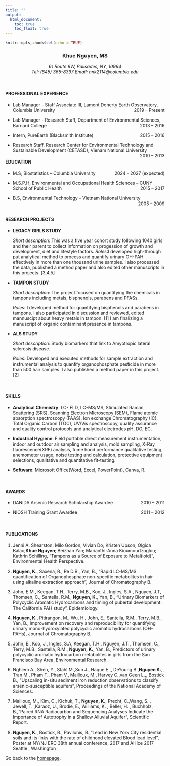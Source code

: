 ```yaml
---
title: ""
output: 
  html_document:
    toc: true
    toc_float: true
---
```

```r
knitr::opts_chunk$set(echo = TRUE)
```

<center><h3> Khue Nguyen, MS </h3></center>

<center> *61 Route 9W, Palisades, NY, 10964* </center>

<center> *Tel: (845) 365-8397 Email: nnk2114@columbia.edu* </center>

<br>

#### PROFESSIONAL EXPERIENCE 

+ <p align = "text-align: left;"> Lab Manager - Staff Associate III, Lamont Doherty Earth Observatory, Columbia University <span style  = "float: right;"> 2019 – Present </span> </p>
+ <p align = "text-align: left;"> Lab Manager - Research Staff, Department of Environmental Sciences, Barnard College <span style  = "float: right;"> 2013 – 2016 </span> </p>
+ <p align = "text-align: left;"> Intern, PureEarth (Blacksmith Institute) <span style  = "float: right;"> 2015 – 2016 </span> </p>
+ <p align = "text-align: left;"> Research Staff, Research Center for Environmental Technology and Sustainable Development (CETASD), Vienam National University <span style  = "float: right;"> 2010 – 2013 </span> </p>

#### EDUCATION 

+ <p align = "text-align: left;"> M.S, Biostatistics – Columbia University <span style  = "float: right;"> 2024 - 2027 (expected) </span> </p>

+ <p align = "text-align: left;"> M.S.P.H, Environmental and Occupational Health Sciences – CUNY School of Public Health <span style  = "float: right;"> 2015 – 2017 </span> </p>

+ <p align = "text-align: left;"> B.S, Environmental Technology – Vietnam National University  <span style  = "float: right;"> 2005 – 2009 </span> </p>

<br>

#### RESEARCH PROJECTS

+ **LEGACY GIRLS STUDY** 

  *Short description*: This was a five year cohort study following 1040 girls and their parent to collect information on progession of growth and development, diet and lifestyle factors.
  *Roles*:I developed high-through put analytical method to process and quantify urinary OH-PAH effectively in more than one thousand urine samples. I also processed the data, published a method paper and also edited other manuscripts in this projects. [3,4,5]
  
+ **TAMPON STUDY**

  *Short description*: The project focused on quantifying the chemicals in tampons including metals, bisphenols, parabens and PFASs.

  *Roles*: I developed method for quantifying bisphenols and parabens in tampons. I also participated in discussion and reviewed, edited mannuscipt about heavy metals in tampon. [1] I am finalizing a manuscript of organic contaminant presence in tampons. 

+ **ALS STUDY** 

  *Short description*: Study biomarkers that link to Amyotropic lateral sclerosis disease.  

  *Roles*: Developed and executed methods for sample extraction and instrumental analysis to quantify organophosphate pesticide in more than 500 hair samples. I also published a method paper in this project. [2]

<br>

#### SKILLS

+ **Analytical Chemistry**: LC- FLD, LC-MS/MS, Stimulated Raman Scattering (SRS), Scanning Electron Microscopy (SEM), Flame atomic absorption spectroscopy (FAAS), Ion exchange Chromatography (IC), Total Organic Carbon (TOC), UV/Vis spectroscopy, quality assurance and quality control protocols and analytical electrodes pH, DO, EC.

+ **Industrial Hygiene**: Field portable direct measurement instrumentation, indoor and outdoor air sampling and analysis, mold sampling, X-Ray fluorescence(XRF) analysis, fume hood performance qualitative testing, anemometer usage, noise testing and calculation, protective equipment selections, qualitative and quantitative fit-testing. 

+ **Software**: Microsoft Office(Word, Excel, PowerPoint), Canva, R. 

<br>


#### AWARDS 

+ <p align = "text-align: left;"> DANIDA Arsenic Research Scholarship Awardee  <span style  = "float: right;"> 2010 – 2011 </span> </p>

+ <p align = "text-align: left;"> NIOSH Training Grant Awardee <span style  = "float: right;"> 2011 – 2012 </span> </p>

<br>

#### PUBLICATIONS
1. Jenni A. Shearston; Milo Gordon; Vivian Do; Kristen Upson; Olgica Balac;**Khue Nguyen**; Beizhan Yan; Marianthi-Anna Kioumourtzoglou; Kathrin Schilling, “Tampons as a Source of Exposure to Metal(loid)”, Environmental Health Perspective. 

2. **Nguyen, K.**, Saxena, R., Re D.B., Yan, B., “Rapid LC-MS/MS quantification of Organophosphate non-specific metabolites in hair using alkaline extraction approach”, Journal of Chromatography B.
3. John, E.M., Keegan, T.H., Terry, M.B., Koo, J., Ingles, S.A., Nguyen, J.T, Thomsen, C., Santella, R.M., **Nguyen, K.**, Yan, B., “Urinary Biomarkers of Polycyclic Aromatic Hydrocarbons and timing of pubertal development: The California PAH study”, Epidemiology. 


4. **Nguyen, K.**, Pitirangon, M., Wu, H., John, E., Santella, R.M., Terry, M.B., Yan, B., Improvement on recovery and reproducibility for quantifying urinary mono-hydroxylated polycyclic aromatic hydrocarbons (OH-PAHs), Journal of Chromatography B.

5. John, E., Koo, J., Ingles, S.A, Keegan, T.H., Nguyen, J.T., Thomsen, C., Terry, M.B., Santella, R.M., **Nguyen, K.**, Yan, B., Predictors of urinary polycyclic aromatic hydrocarbon metabolites in girls from the San Francisco Bay Area, Environmental Research. 


6. Nghiem A., Shen, Y., Stahl M.,Sun J., Haque E.,, DeYoung B.,**Nguyen K.**,, Tran M., Pham T., Pham V., Mailloux, M., Harvey C.,van Geen L.,, Bostick B., “Upscaling in-situ sediment iron reduction observations to classify arsenic-susceptible aquifers”, Proceedings of the National Academy of Sciences.

7. Mailloux, M., Kim, C., Kichuk, T., **Nguyen, K.**, Precht, C.,Wang, S. , Jewell, T. ,Karaoz, U., Brodie, E., Williams, K. , Beller, H. , Buchholz, B.,“Paired RNA Radiocarbon and Sequencing Analyses Indicate the Importance of Autotrophy in a Shallow Alluvial Aquifer”, Scientific Report.

8. **Nguyen, K.**, Bostick, B., Pavilonis, B.,“Lead in New York City residential soils and its links with the rate of childhood elevated Blood lead level”, Poster at NY/NJ ERC 38th annual conference, 2017 and AIHce 2017 Seattle , Washington

Go back to the [homepage](index.html).

 






